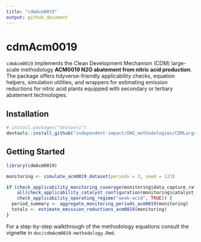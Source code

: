 ```yaml
---
title: "cdmAcm0019"
output: github_document
---
```


# cdmAcm0019

`cdmAcm0019` implements the Clean Development Mechanism (CDM) large-scale methodology **ACM0019 N2O abatement from nitric acid production**. The package offers tidyverse-friendly applicability checks, equation helpers, simulation utilities, and wrappers for estimating emission reductions for nitric acid plants equipped with secondary or tertiary abatement technologies.

## Installation

```r
# install.packages("devtools")
devtools::install_github("independent-impact/GHG_methodologies/CDMLargeScale/cdmAcm0019")
```

## Getting Started

```r
library(cdmAcm0019)

monitoring <- simulate_acm0019_dataset(periods = 3, seed = 123)

if (check_applicability_monitoring_coverage(monitoring$data_capture_rate) &&
    all(check_applicability_catalyst_configuration(monitoring$catalyst_configuration)) &&
    check_applicability_operating_regime("weak-acid", TRUE)) {
  period_summary <- aggregate_monitoring_periods_acm0019(monitoring)
  totals <- estimate_emission_reductions_acm0019(monitoring)
}
```

For a step-by-step walkthrough of the methodology equations consult the vignette in `doc/cdmAcm0019-methodology.Rmd`.
